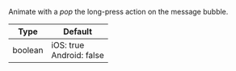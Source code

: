 Animate with a _pop_ the long-press action on the message bubble.

| Type    | Default                       |
| ------- | ----------------------------- |
| boolean | iOS: true<br />Android: false |

